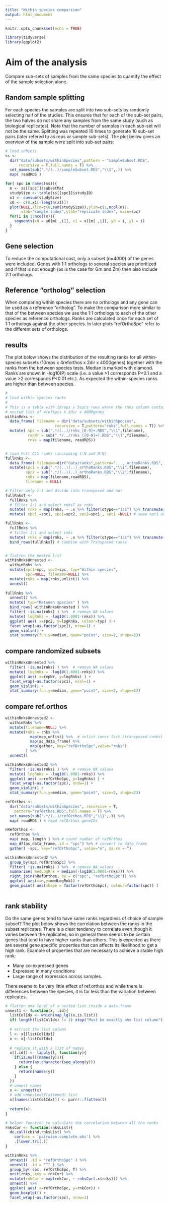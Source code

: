 ```yaml
---
title: "Within species comparison"
output: html_document
---
```


```r
knitr::opts_chunk$set(echo = TRUE)
```

```r
library(tidyverse)
library(ggplot2)
```

# Aim of the analysis

Compare sub-sets of samples from the same species to quantify the effect of the sample selection alone.

## Random sample splitting

For each species the samples are split into two sub-sets by randomly selecting half of the studies. This ensures that for each of the sub-set pairs, the two halves do not share any samples from the same study (such as biological replicates). Note that the number of samples in each sub-set will not be the same. Splitting was repeated 10 times to generate 10 sub-set pairs (later refered to as reps or sample sub-sets). The plot below gives an overview of the sample were split into sub-set pairs:

```r

# load subsets
ss <- 
  dir("data/subsets/withinSpecies",pattern = "sampleSubset.RDS",
      recursive = T,full.names = T) %>% 
  set_names(sub(".*/(..)/sampleSubset.RDS","\\1",.)) %>% 
  map( readRDS )

for( spc in names(ss)){
  m <- ss[[spc]]$subsetMat
  studySize <- table(ss[[spc]]$studyID)
  x1 <- cumsum(studySize)
  x0 <- c(0,x1[-length(x1)])
  plot(NULL,xlim=c(0,sum(studySize)),ylim=c(1,ncol(m)),
       xlab="sample index",ylab="replicate index", main=spc)
  for(i in 1:ncol(m)){
    segments(x0 = x0[m[ ,i]], x1 = x1[m[ ,i]], y0 = i, y1 = i)
  }
}

```


## Gene selection

To reduce the computational cost, only a subset (n=4000) of the genes were included. Genes with 1:1 orthologs to several species are prioritized and if that is not enough (as is the case for Gm and Zm) then also include 2:1 orthologs.

## Reference "ortholog" selection

When comparing within species there are no orthologs and any gene can be used as a reference "ortholog". To make the comparison more similar to that of the between species we use the 1:1 orthologs to each of the other species as reference orthologs. Ranks are calculated once for each set of 1:1 orthologs against the other species. In later plots "refOrthoSpc" refer to the different sets of orthologs.

## results

The plot below shows the distribution of the resulting ranks for all within-species subsets (10reps x 4reforthos x 2dir x 4000genes) together with the ranks from the between species tests. Median is marked with diamond. Ranks are shown in -log10(P) scale (i.e. a value >1 corresponds P<0.1 and a value >2 corresponds P<0.01 etc.). As expected the within-species ranks are higher than between species.


```r

#
# load within species ranks
#
# This is a table with 10reps x 5spcs rows where the rnks column contain a
# nested list of 4refspcs x 2dir x 4000genes
withinRnks <- 
  data_frame( filename = dir("data/subsets/withinSpecies",
                      recursive = T,pattern="rnks",full.names = T)) %>% 
  mutate( spc = sub(".*/(..)/rnks_[0-9]+.RDS","\\1",filename),
          repNr = sub(".*/../rnks_([0-9]+).RDS","\\1",filename),
          rnks = map(filename, readRDS))


# load Full CCS ranks (including 1:N and N:N)
fullRnks <-
  data_frame( filename=dir("data/ranks",pattern="...._orthoRanks.RDS",full.names = T)) %>% 
  mutate(spc1 = sub(".*/(..)(..)_orthoRanks.RDS","\\1",filename),
         spc2 = sub(".*/(..)(..)_orthoRanks.RDS","\\2",filename),
         rnks = map(filename,readRDS),
         filename = NULL)

# Filter only 1:1 and divide into transposed and not
fullRnksT <-
  fullRnks %>% 
  # filter 1:1 and select rnksT as rnks
  mutate( rnks = map(rnks, ~ .x %>% filter(otype=="1:1") %>% transmute(rnks = rnksT)) ) %>% 
  mutate( spc1_=spc1, spc1=spc2, spc2=spc1_, spc1_=NULL) # swap spc1 and spc2

fullRnks <- 
  fullRnks %>% 
  # filter 1:1 and select rnks
  mutate( rnks = map(rnks, ~ .x %>% filter(otype=="1:1") %>% transmute(rnks = rnks)) ) %>% 
  bind_rows(fullRnksT) # combine with Transposed ranks


# flatten the nested list
withinRnksUnnested <- 
  withinRnks %>%
  mutate(spc1=spc, spc2=spc, typ="Within species",
         spc=NULL, filename=NULL) %>% 
  mutate(rnks = map(rnks,unlist)) %>% 
  unnest()
  
fullRnks %>% 
  unnest() %>% 
  mutate( typ="Between species" ) %>% 
  bind_rows( withinRnksUnnested ) %>% 
  filter( !is.na(rnks) ) %>%  # remove NA values
  mutate( logRnks = -log10(1.0001-rnks)) %>% 
  ggplot( aes( x=spc2, y=logRnks, colour=typ) ) +
  facet_wrap(~as.factor(spc1), nrow=1) +
  geom_violin() +
  stat_summary(fun.y=median, geom="point", size=2, shape=23)


```


## compare randomized subsets


```r
withinRnksUnnested %>% 
  filter( !is.na(rnks) ) %>%  # remove NA values
  mutate( logRnks = -log10(1.0001-rnks)) %>% 
  ggplot( aes( x=repNr, y=logRnks) ) +
  facet_wrap(~as.factor(spc1), ncol=1) +
  geom_violin() +
  stat_summary(fun.y=median, geom="point", size=2, shape=23)

```


## compare ref.orthos

```r
withinRnksUnnested2 <- 
  withinRnks %>%
  mutate(filename=NULL) %>% 
  mutate(rnks = rnks %>% 
           map(map,unlist) %>%  # unlist inner list (transposed ranks)
           map(as_data_frame) %>% 
           map(gather, key="refOrthoSpc",value="rnks")
         ) %>% 
  unnest()

withinRnksUnnested2 %>% 
  filter( !is.na(rnks) ) %>%  # remove NA values
  mutate( logRnks = -log10(1.0001-rnks)) %>% 
  ggplot( aes( x=refOrthoSpc, y=logRnks) ) +
  facet_wrap(~as.factor(spc), nrow=1) +
  geom_violin() +
  stat_summary(fun.y=median, geom="point", size=2, shape=23)
```



```r
refOrthos <- 
  dir("data/subsets/withinSpecies", recursive = T,
    pattern="refOrthos.RDS",full.names = T) %>% 
  set_names(sub(".*/(..)/refOrthos.RDS","\\1",.)) %>% 
  map( readRDS ) # read refOrthos geneIDs

nRefOrthos <- 
  refOrthos %>% 
  map( map, length ) %>% # count number of refOrthos
  map_df(as_data_frame,.id = "spc") %>% # convert to data_frame
  gather( -spc, key="refOrthoSpc", value="n", na.rm = T)

withinRnksUnnested2 %>% 
  group_by(spc,refOrthoSpc) %>% 
  filter( !is.na(rnks) ) %>%  # remove NA values
  summarise( medLogRnk = median(-log10(1.0001-rnks))) %>% 
  right_join(nRefOrthos, by = c("spc", "refOrthoSpc")) %>% 
  ggplot( aes(x=n,y=medLogRnk)) +
  geom_point( aes(shape = factor(refOrthoSpc), colour=factor(spc)) )
  
```


## rank stability

Do the same genes tend to have same ranks regardless of choice of sample subset? The plot below shows the correlation between the ranks in the subset replicates. There is a clear tendency to correlate even though it varies between the replicates, so in general there seems to be certain genes that tend to have higher ranks than others. This is expected as there are several gene specific properties that can affects its likelihood to get a high rank. Example of properties that are necessary to achieve a stable high rank:

* Many co-expressed genes
* Expressed in many conditions
* Large range of expression across samples.

There seems to be very little effect of ref.orthos and while there is differences between the species, it is far less than the variation between replicates.

```r
# flatten one level of a nested list inside a data.frame
unnest1 <- function(x, .id){
  listColIdx <- which(map_lgl(x,is.list))
  if( length(listColIdx) != 1) stop("Must be exactly one list column")
  
  # extract the list column
  l <- x[[listColIdx]]
  x <- x[-listColIdx]
  
  # replace it with a list of names
  x[[.id]] <- lapply(l, function(y){
    if(is.null(names(y))){
      return(as.character(seq_along(y)))
    } else {
      return(names(y))
    }
  })
  # unnest names
  x <- unnest(x)
  # add unnested(flattened) list
  x[[names(listColIdx)]] <- purrr::flatten(l)
  
  return(x)
}

# helper function to calculate the correlation between all the ranks
rnksCor <- function(rnksList){
  do.call(cbind,rnksList) %>% 
    cor(use = 'pairwise.complete.obs') %>% 
    .[lower.tri(.)]
}

withinRnks %>% 
  unnest1( .id = "refOrthoSpc" ) %>% 
  unnest1( .id = "T" ) %>% 
  group_by( spc, refOrthoSpc, T) %>% 
  nest(rnks,.key = rnkCor) %>% 
  mutate(rnkCor = map(rnkCor, ~ rnksCor(.x$rnks))) %>%
  unnest() %>% 
  ggplot( aes( x=refOrthoSpc, y=rnkCor)) +
  geom_boxplot() +
  facet_wrap(~as.factor(spc), nrow=1)

```


